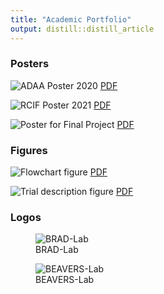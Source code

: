 ```yaml
---
title: "Academic Portfolio"
output: distill::distill_article
---
```


### Posters
![ADAA Poster 2020](images/ADAA Poster.png) [PDF](files/ADEF_Portfolio/Posters/ADAA Poster.pdf)


![RCIF Poster 2021](images/RCIF Poster.png) [PDF](files/ADEF_Portfolio/Posters/DeFalco_RCIF Poster 2021.pdf)


![Poster for Final Project](images/PSY 491 poster.png) [PDF](files/ADEF_Portfolio/Posters/PSY 491 poster.pdf)


### Figures

![Flowchart figure](images/figure 1.png) [PDF](files/ADEF_Portfolio/Figures/Figure 1.pdf)

![Trial description figure](images/figure2.png) [PDF](files/ADEF_Portfolio/Figures/Figure 2.pdf)

### Logos

![BRAD-Lab](images/BRAD-Lab logo.png)

![BEAVERS-Lab](images/Dr.Bennito.png)




